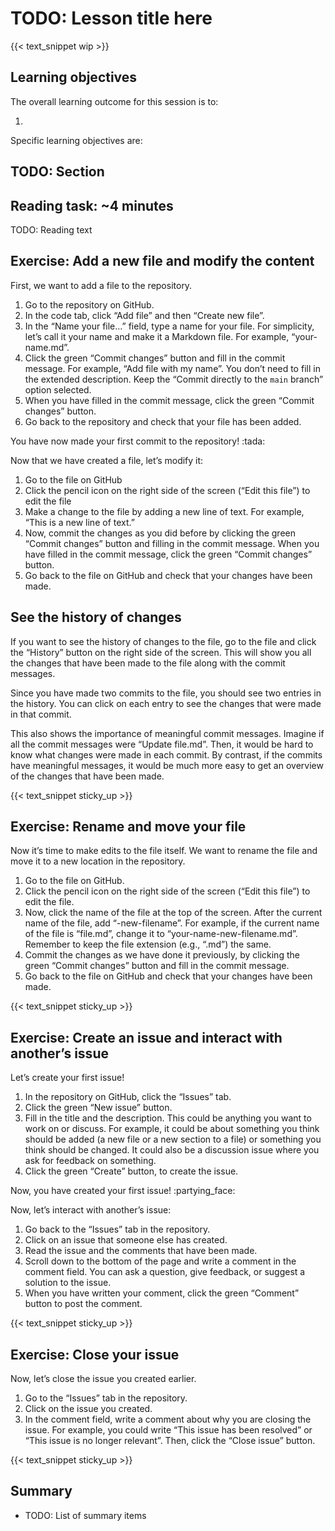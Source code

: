 # TODO: Lesson title here

{{< text_snippet wip >}}

<!-- TODO: Add an introduction here -->

## Learning objectives

The overall learning outcome for this session is to:

1. 

Specific learning objectives are:

## TODO: Section

::: callout-note
## Reading task: \~4 minutes

TODO: Reading text
:::

## Exercise: Add a new file and modify the content

First, we want to add a file to the repository.

1.  Go to the repository on GitHub.
2.  In the code tab, click "Add file" and then "Create new file".
3.  In the "Name your file..." field, type a name for your file. For
    simplicity, let's call it your name and make it a Markdown file. For
    example, "your-name.md".
4.  Click the green "Commit changes" button and fill in the commit
    message. For example, "Add file with my name". You don't need to
    fill in the extended description. Keep the "Commit directly to the
    `main` branch" option selected.
5.  When you have filled in the commit message, click the green "Commit
    changes" button.
6.  Go back to the repository and check that your file has been added.

You have now made your first commit to the repository! :tada:

Now that we have created a file, let's modify it:

1.  Go to the file on GitHub
2.  Click the pencil icon on the right side of the screen ("Edit this
    file") to edit the file
3.  Make a change to the file by adding a new line of text. For example,
    "This is a new line of text."
4.  Now, commit the changes as you did before by clicking the green
    "Commit changes" button and filling in the commit message. When you
    have filled in the commit message, click the green "Commit changes"
    button.
5.  Go back to the file on GitHub and check that your changes have been
    made.

::: callout-tip
## See the history of changes

If you want to see the history of changes to the file, go to the file
and click the "History" button on the right side of the screen. This
will show you all the changes that have been made to the file along with
the commit messages.

Since you have made two commits to the file, you should see two entries
in the history. You can click on each entry to see the changes that were
made in that commit.

This also shows the importance of meaningful commit messages. Imagine if
all the commit messages were "Update file.md". Then, it would be hard to
know what changes were made in each commit. By contrast, if the commits
have meaningful messages, it would be much more easy to get an overview
of the changes that have been made.
:::

{{< text_snippet sticky_up >}}

## Exercise: Rename and move your file

Now it's time to make edits to the file itself. We want to rename the
file and move it to a new location in the repository.

1.  Go to the file on GitHub.
2.  Click the pencil icon on the right side of the screen ("Edit this
    file") to edit the file.
3.  Now, click the name of the file at the top of the screen. After the
    current name of the file, add "-new-filename". For example, if the
    current name of the file is "file.md", change it to
    "your-name-new-filename.md". Remember to keep the file extension
    (e.g., ".md") the same.
4.  Commit the changes as we have done it previously, by clicking the
    green "Commit changes" button and fill in the commit message.
5.  Go back to the file on GitHub and check that your changes have been
    made.

{{< text_snippet sticky_up >}}

## Exercise: Create an issue and interact with another's issue

Let's create your first issue!

1.  In the repository on GitHub, click the "Issues" tab.
2.  Click the green "New issue" button.
3.  Fill in the title and the description. This could be anything you
    want to work on or discuss. For example, it could be about something
    you think should be added (a new file or a new section to a file) or
    something you think should be changed. It could also be a discussion
    issue where you ask for feedback on something.
4.  Click the green "Create" button, to create the issue.

Now, you have created your first issue! :partying_face:

Now, let's interact with another's issue:

1.  Go back to the "Issues" tab in the repository.
2.  Click on an issue that someone else has created.
3.  Read the issue and the comments that have been made.
4.  Scroll down to the bottom of the page and write a comment in the
    comment field. You can ask a question, give feedback, or suggest a
    solution to the issue.
5.  When you have written your comment, click the green "Comment" button
    to post the comment.

{{< text_snippet sticky_up >}}

## Exercise: Close your issue

Now, let's close the issue you created earlier.

1.  Go to the "Issues" tab in the repository.
2.  Click on the issue you created.
3.  In the comment field, write a comment about why you are closing the
    issue. For example, you could write "This issue has been resolved"
    or "This issue is no longer relevant". Then, click the "Close issue"
    button.

{{< text_snippet sticky_up >}}

## Summary

-   TODO: List of summary items
